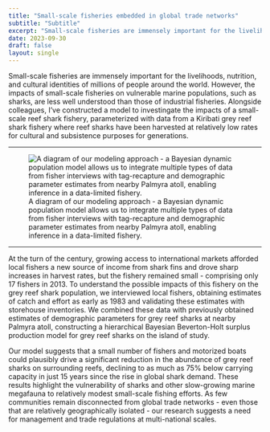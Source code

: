 ```yaml
---
title: "Small-scale fisheries embedded in global trade networks"
subtitle: "Subtitle"
excerpt: "Small-scale fisheries are immensely important for the livelihoods, nutrition, and cultural identities of millions of people around the world. However, many are intricately interwoven with global trade networks which reshape cultural relationships with resources such as sharks, enabling serial depletion of the stocks of some species. Focusing on Kiribati, we evaluate the impacts of a small-scale reef shark fishery and the cultural attitudes surronding reef shark fishing and Kiribati's recent shark fishing ban."
date: 2023-09-30
draft: false
layout: single
---
```


Small-scale fisheries are immensely important for the livelihoods, nutrition, and cultural identities of millions of people around the world. However, the impacts of small-scale fisheries on vulnerable marine populations, such as sharks, are less well understood than those of industrial fisheries. Alongside colleagues, I've constructed a model to investingate the impacts of a small-scale reef shark fishery, parameterized with data from a Kiribati grey reef shark fishery where reef sharks have been harvested at relatively low rates for cultural and subsistence purposes for generations.

-----------

![A diagram of our modeling approach - a Bayesian dynamic population model allows us to integrate multiple types of data from fisher interviews with tag-recapture and demographic parameter estimates from nearby Palmyra atoll, enabling inference in a data-limited fishery.](featured.png)

-----------

At the turn of the century, growing access to international markets afforded local fishers a new source of income from shark fins and drove sharp increases in harvest rates, but the fishery remained small - comprising only 17 fishers in 2013. To understand the possible impacts of this fishery on the grey reef shark population, we interviewed local fishers, obtaining estimates of catch and effort as early as 1983 and validating these estimates with storehouse inventories. We combined these data with previously obtained estimates of demographic parameters for grey reef sharks at nearby Palmyra atoll, constructing a hierarchical Bayesian Beverton-Holt surplus production model for grey reef sharks on the island of study.

Our model suggests that a small number of fishers and motorized boats could plausibly drive a significant reduction in the abundance of grey reef sharks on surrounding reefs, declining to as much as 75% below carrying capacity in just 15 years since the rise in global shark demand. These results highlight the vulnerability of sharks and other slow-growing marine megafauna to relatively modest small-scale fishing efforts. As few communities remain disconnected from global trade networks - even those that are relatively geographically isolated - our research suggests a need for management and trade regulations at multi-national scales.